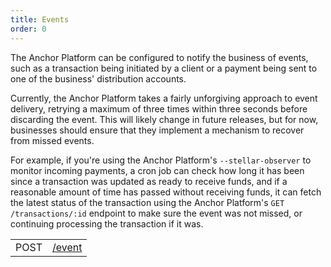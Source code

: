```yaml
---
title: Events
order: 0
---
```



The Anchor Platform can be configured to notify the business of events, such as a transaction being initiated by a client or a payment being sent to one of the business' distribution accounts. 

Currently, the Anchor Platform takes a fairly unforgiving approach to event delivery, retrying a maximum of three times within three seconds before discarding the event. This will likely change in future releases, but for now, businesses should ensure that they implement a mechanism to recover from missed events. 

For example, if you're using the Anchor Platform's `--stellar-observer` to monitor incoming payments, a cron job can check how long it has been since a transaction was updated as ready to receive funds, and if a reasonable amount of time has passed without receiving funds, it can fetch the latest status of the transaction using the Anchor Platform's `GET /transactions/:id` endpoint to make sure the event was not missed, or continuing processing the transaction if it was.

<EndpointsTable title="Endpoints">

| | |
| --- | --------------------- |
| POST | [/event](../post-event.api.mdx) |


</EndpointsTable>